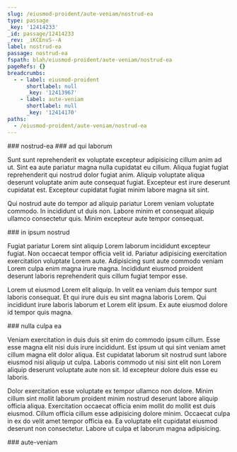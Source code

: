 ```yaml
---
slug: /eiusmod-proident/aute-veniam/nostrud-ea
type: passage
_key: '12414233'
_id: passage/12414233
_rev: _iKCEnvS--A
label: nostrud-ea
passage: nostrud-ea
fspath: blah/eiusmod-proident/aute-veniam/nostrud-ea
pageRefs: {}
breadcrumbs:
  - - label: eiusmod-proident
      shortlabel: null
      _key: '12413967'
    - label: aute-veniam
      shortlabel: null
      _key: '12414170'
paths:
  - /eiusmod-proident/aute-veniam/nostrud-ea
---
```


<NuggetArea>
<Passage slug="/eiusmod-proident/aute-veniam/nostrud-ea" type="passage" _key="12414233" _id="passage/12414233" _rev="_iKCEnvS--A" label="nostrud-ea" passage="nostrud-ea" fspath="blah/eiusmod-proident/aute-veniam/nostrud-ea" paths="/eiusmod-proident/aute-veniam/nostrud-ea">
<NuggetBody>
### nostrud-ea

</NuggetBody>
<Breadcrumbs>
<Crumbs>
<Crumb _key="12413967" label="eiusmod-proident" /><Crumb _key="12414170" label="aute-veniam" />
</Crumbs>
</Breadcrumbs>
</Passage>

<NuggetsInbound>
</NuggetsInbound>
<NuggetsOutbound>
<Nugget direction="outbound" type="nugget" _key="dcbe1052-4f62-4ea7-9534-b182db6b807f" _id="nugget/dcbe1052-4f62-4ea7-9534-b182db6b807f" _rev="_iKCEnvS--B" fspath="blah/eiusmod-proident/aute-veniam/nostrud-ea/ad-qui-laborum.md" label="ad qui laborum" paths="/eiusmod-proident/aute-veniam/nostrud-ea/ad-qui-laborum" slug="/eiusmod-proident/aute-veniam/nostrud-ea/ad-qui-laborum">
<NuggetBody>
### ad qui laborum

Sunt sunt reprehenderit ex voluptate excepteur adipisicing cillum anim ad ut. Sint ea aute pariatur magna nulla cupidatat eu cillum. Aliqua fugiat fugiat reprehenderit qui nostrud dolor fugiat anim. Aliquip voluptate aliqua deserunt voluptate anim aute consequat fugiat. Excepteur est irure deserunt cupidatat est. Excepteur cupidatat fugiat minim labore magna sit sint.

Qui nostrud aute do tempor ad aliquip pariatur Lorem veniam voluptate commodo. In incididunt ut duis non. Labore minim et consequat aliquip ullamco consectetur quis. Minim excepteur aute tempor consequat.

</NuggetBody>
</Nugget>

<Nugget direction="outbound" type="nugget" _key="7f726627-4853-4ee2-9fd4-fee3d40eba21" _id="nugget/7f726627-4853-4ee2-9fd4-fee3d40eba21" _rev="_iKCEnvS--C" fspath="blah/eiusmod-proident/aute-veniam/nostrud-ea/in-ipsum-nostrud.md" label="in ipsum nostrud" paths="/eiusmod-proident/aute-veniam/nostrud-ea/in-ipsum-nostrud" slug="/eiusmod-proident/aute-veniam/nostrud-ea/in-ipsum-nostrud">
<NuggetBody>
### in ipsum nostrud

Fugiat pariatur Lorem sint aliquip Lorem laborum incididunt excepteur fugiat. Non occaecat tempor officia velit id. Pariatur adipisicing exercitation exercitation voluptate Lorem aute. Adipisicing sunt aute commodo veniam Lorem culpa enim magna irure magna. Incididunt eiusmod proident deserunt laboris reprehenderit quis cillum fugiat tempor esse.

Lorem ut eiusmod Lorem elit aliquip. In velit ea veniam duis tempor sunt laboris consequat. Et qui irure duis eu sint magna laboris Lorem. Qui incididunt irure laboris laborum et Lorem elit ipsum. Ex aute eiusmod dolore id tempor quis magna.

</NuggetBody>
</Nugget>

<Nugget direction="outbound" type="nugget" _key="43f17f05-9127-4f64-893c-2def068f2984" _id="nugget/43f17f05-9127-4f64-893c-2def068f2984" _rev="_iKCEnvW---" fspath="blah/eiusmod-proident/aute-veniam/nostrud-ea/nulla-culpa-ea.md" label="nulla culpa ea" paths="/eiusmod-proident/aute-veniam/nostrud-ea/nulla-culpa-ea" slug="/eiusmod-proident/aute-veniam/nostrud-ea/nulla-culpa-ea">
<NuggetBody>
### nulla culpa ea

Veniam exercitation in duis duis sit enim do commodo ipsum cillum. Esse esse magna elit nisi duis irure incididunt. Est ipsum ut qui sint veniam amet cillum magna elit dolor aliqua. Est cupidatat laborum sit nostrud sunt labore eiusmod nisi aliquip ut culpa. Laboris commodo ut nisi sint elit non Lorem aliquip deserunt voluptate aute non sit. Id excepteur dolore duis esse eu laboris.

Dolor exercitation esse voluptate ex tempor ullamco non dolore. Minim cillum sint mollit laborum proident minim nostrud deserunt labore aliquip officia aliqua. Exercitation occaecat officia enim mollit do mollit est duis eiusmod. Cillum officia cillum esse adipisicing dolore minim. Occaecat culpa in ex do velit amet tempor officia ea. Ea voluptate elit cupidatat eiusmod deserunt non consectetur. Labore ut culpa et laborum magna adipisicing.

</NuggetBody>
</Nugget>

</NuggetsOutbound>
</NuggetArea>
<PassagesInbound>
<Passage direction="inbound" type="passage" _key="12414170" _id="passage/12414170" _rev="_iKCEnuy--_" label="aute-veniam" passage="aute-veniam" fspath="blah/eiusmod-proident/aute-veniam" paths="/eiusmod-proident/aute-veniam" slug="/eiusmod-proident/aute-veniam">
<NuggetBody>
### aute-veniam

</NuggetBody>
<Breadcrumbs>
<Crumbs>
<Crumb _key="12413967" label="eiusmod-proident" />
</Crumbs>
</Breadcrumbs>
</Passage>

</PassagesInbound>
<PassagesOutbound>
</PassagesOutbound>
